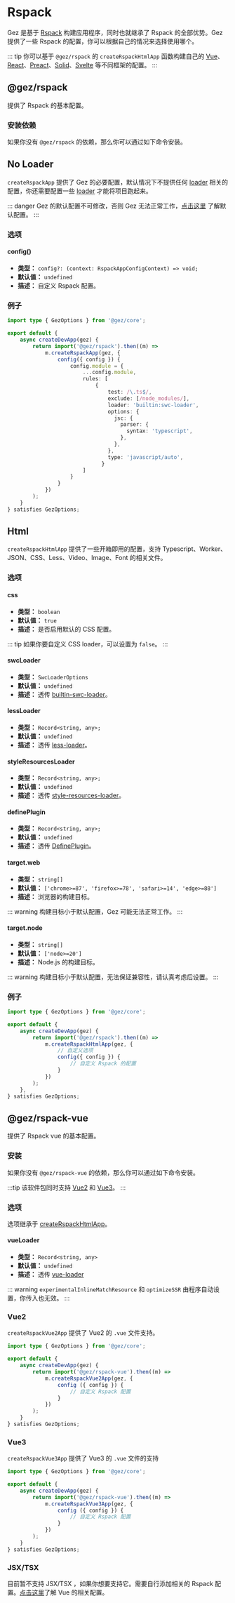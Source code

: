
# Rspack
Gez 是基于 [Rspack](https://rspack.dev/) 构建应用程序，同时也就继承了 Rspack 的全部优势。Gez 提供了一些 Rspack 的配置，你可以根据自己的情况来选择使用哪个。

::: tip
你可以基于  `@gez/rspack` 的 `createRspackHtmlApp` 函数构建自己的 [Vue](../framework/vue.mdx)、[React](../framework/react.mdx)、[Preact](../framework/preact.mdx)、[Solid](../framework/solid.mdx)、[Svelte](../framework/solid.mdx) 等不同框架的配置。
:::

## @gez/rspack

提供了 Rspack 的基本配置。

### 安装依赖
如果你没有 `@gez/rspack` 的依赖，那么你可以通过如下命令安装。
<PackageManagerTabs command="install @gez/rspack -D" />

## No Loader
`createRspackApp` 提供了 Gez 的必要配置，默认情况下不提供任何 [loader](https://rspack.dev/guide/features/loader) 相关的配置，你还需要配置一些 [loader](https://rspack.dev/guide/features/loader) 才能将项目跑起来。

::: danger
Gez 的默认配置不可修改，否则 Gez 无法正常工作，[点击这里](https://github.com/dp-os/gez/blob/master/packages/rspack/src/config.ts) 了解默认配置。
:::

### 选项
#### config() <Badge text="v3.0.0" type="tip" />
- **类型：** `config?: (context: RspackAppConfigContext) => void;`
- **默认值：** `undefined`
- **描述：** 自定义 Rspack 配置。

### 例子
```ts title="src/entry.node.ts"
import type { GezOptions } from '@gez/core';

export default {
    async createDevApp(gez) {
        return import('@gez/rspack').then((m) =>
            m.createRspackApp(gez, {
                config({ config }) {
                    config.module = {
                        ...config.module,
                        rules: [
                            {
                                test: /\.ts$/,
                                exclude: [/node_modules/],
                                loader: 'builtin:swc-loader',
                                options: {
                                  jsc: {
                                    parser: {
                                      syntax: 'typescript',
                                    },
                                  },
                                },
                                type: 'javascript/auto',
                              }
                        ]
                    }
                }
            })
        );
    }
} satisfies GezOptions;

```



## Html
`createRspackHtmlApp` 提供了一些开箱即用的配置，支持 Typescript、Worker、JSON、CSS、Less、Video、Image、Font 的相关文件。

### 选项
#### css <Badge text="v3.0.0" type="tip" />
- **类型：** `boolean`
- **默认值：** `true`
- **描述：** 是否启用默认的 CSS 配置。

::: tip
如果你要自定义 CSS loader，可以设置为 `false`。
:::

#### swcLoader <Badge text="v3.0.0" type="tip" />
- **类型：** `SwcLoaderOptions`
- **默认值：** `undefined`
- **描述：** 透传 [builtin-swc-loader](https://rspack.dev/guide/features/builtin-swc-loader)。
#### lessLoader <Badge text="v3.0.0" type="tip" />
- **类型：** `Record<string, any>;`
- **默认值：** `undefined`
- **描述：** 透传 [less-loader](https://github.com/webpack-contrib/less-loader)。
#### styleResourcesLoader <Badge text="v3.0.0" type="tip" />
- **类型：** `Record<string, any>;`
- **默认值：** `undefined`
- **描述：** 透传 [style-resources-loader](https://github.com/yenshih/style-resources-loader)。
#### definePlugin <Badge text="v3.0.0" type="tip" />
- **类型：** `Record<string, any>;`
- **默认值：** `undefined`
- **描述：** 透传 [DefinePlugin](https://rspack.dev/plugins/webpack/define-plugin)。
#### target.web <Badge text="v3.0.0" type="tip" />
- **类型：** `string[]`
- **默认值：** `['chrome>=87', 'firefox>=78', 'safari>=14', 'edge>=88']`
- **描述：** 浏览器的构建目标。

::: warning
构建目标小于默认配置，Gez 可能无法正常工作。
:::
#### target.node <Badge text="v3.0.0" type="tip" />
- **类型：** `string[]`
- **默认值：** `['node>=20']`
- **描述：** Node.js 的构建目标。

::: warning
构建目标小于默认配置，无法保证兼容性，请认真考虑后设置。
:::

### 例子
```ts title="src/entry.node.ts"
import type { GezOptions } from '@gez/core';

export default {
    async createDevApp(gez) {
        return import('@gez/rspack').then((m) =>
            m.createRspackHtmlApp(gez, {
                // 自定义选项
                config({ config }) {
                    // 自定义 Rspack 的配置
                }
            })
        );
    },
} satisfies GezOptions;

```

## @gez/rspack-vue
提供了 Rspack vue 的基本配置。

### 安装
如果你没有 `@gez/rspack-vue` 的依赖，那么你可以通过如下命令安装。
<PackageManagerTabs command="install @gez/rspack-vue -D" />

:::tip
该软件包同时支持 [Vue2](https://v2.vuejs.org/) 和 [Vue3](https://vuejs.org/)。
:::

### 选项
选项继承于 [createRspackHtmlApp](#html)。
#### vueLoader <Badge text="v3.0.0" type="tip" />
- **类型：** `Record<string, any>`
- **默认值：** `undefined`
- **描述：** 透传 [vue-loader](https://github.com/vuejs/vue-loader)

::: warning
`experimentalInlineMatchResource` 和 `optimizeSSR` 由程序自动设置，你传入也无效。
:::

### Vue2
`createRspackVue2App` 提供了 Vue2 的 `.vue` 文件支持。

```ts title="src/entry.node.ts"
import type { GezOptions } from '@gez/core';

export default {
    async createDevApp(gez) {
        return import('@gez/rspack-vue').then((m) =>
            m.createRspackVue2App(gez, {
                config ({ config }) {
                    // 自定义 Rspack 配置
                }
            })
        );
    }
} satisfies GezOptions;

```

### Vue3
`createRspackVue3App` 提供了 Vue3 的 `.vue` 文件的支持
```ts title="src/entry.node.ts"
import type { GezOptions } from '@gez/core';

export default {
    async createDevApp(gez) {
        return import('@gez/rspack-vue').then((m) =>
            m.createRspackVue3App(gez, {
                config ({ config }) {
                    // 自定义 Rspack 配置
                }
            })
        );
    }
} satisfies GezOptions;

```

### JSX/TSX
目前暂不支持 JSX/TSX ，如果你想要支持它。需要自行添加相关的 Rspack 配置。[点击这里](https://rspack.dev/guide/tech/vue)了解 Vue 的相关配置。